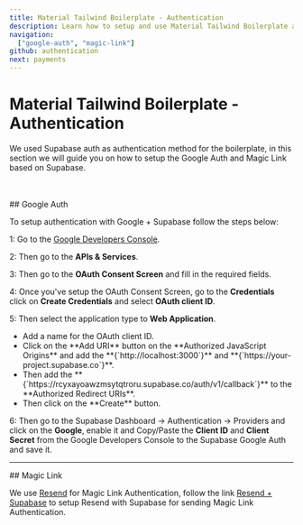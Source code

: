 ```yaml
---
title: Material Tailwind Boilerplate - Authentication
description: Learn how to setup and use Material Tailwind Boilerplate authentication with Supabase Auth.
navigation:
  ["google-auth", "magic-link"]
github: authentication
next: payments
---
```


# Material Tailwind Boilerplate - Authentication

We used Supabase auth as authentication method for the boilerplate, in this section we will guide you on how to setup the Google Auth and Magic Link based on Supabase.

<br />
<br />

<DocsTitle href="google-auth">
## Google Auth
</DocsTitle>

To setup authentication with Google + Supabase follow the steps below:

1: Go to the [Google Developers Console](https://console.cloud.google.com).

2: Then go to the **APIs & Services**.

3: Then go to the **OAuth Consent Screen** and fill in the required fields.

4: Once you've setup the OAuth Consent Screen, go to the **Credentials** click on **Create Credentials** and select **OAuth client ID**.

5: Then select the application type to **Web Application**.
<ul className="ml-8 list-disc">
  <li>
    Add a name for the OAuth client ID.
  </li>
  <li>
    Click on the **Add URI** button on the **Authorized JavaScript Origins** and add the **{`http://localhost:3000`}** and **{`https://your-project.supabase.co`}**.
  </li>
  <li>
    Then add the **{`https://rcyxayoawzmsytqtroru.supabase.co/auth/v1/callback`}** to the **Authorized Redirect URIs**.
  </li>
  <li>
    Then click on the **Create** button.
  </li>
</ul>

6: Then go to the Supabase Dashboard -> Authentication -> Providers and click on the **Google**, enable it and Copy/Paste the **Client ID** and **Client Secret** from the Google Developers Console to the Supabase Google Auth and save it.

---

<DocsTitle href="magic-link">
## Magic Link
</DocsTitle>

We use [Resend](https://resend.com/) for Magic Link Authentication, follow the link [Resend + Supabase](https://resend.com/blog/how-to-configure-supabase-to-send-emails-from-your-domain) to setup Resend with Supabase for sending Magic Link Authentication.